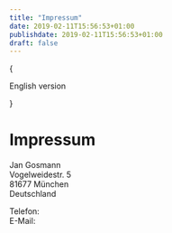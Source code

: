 ```yaml
---
title: "Impressum"
date: 2019-02-11T15:56:53+01:00
publishdate: 2019-02-11T15:56:53+01:00
draft: false
---
```


{<p lang="en">

  <Link to="/legal/disclosure">
    <FlagSplitEn />
    English version
  </Link>
</p>}

# Impressum

Jan Gosmann<br />
Vogelweidestr. 5<br />
81677 München<br />
Deutschland

Telefon: <CryptedPhone country="+49" area="174" block0="3588" block1="307" /><br />
E-Mail: <CryptedEmail name="adventures" domain="jgosmann" tld="de" />
